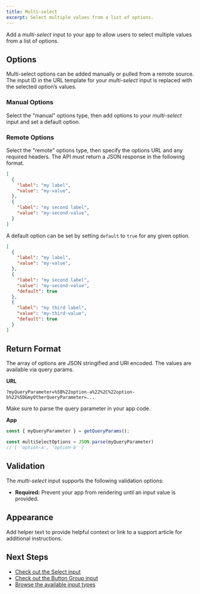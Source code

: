 ```yaml
---
title: Multi-select
excerpt: Select multiple values from a list of options.
---
```


Add a _multi-select_ input to your app to allow users to select multiple values from a list of options.

## Options

Multi-select options can be added manually or pulled from a remote source.
The input ID in the URL template for your _multi-select_ input is replaced with the selected option’s values.

### Manual Options

Select the "manual" options type, then add options to your _multi-select_ input and set a default option.

### Remote Options

Select the "remote" options type, then specify the options URL and any required headers.
The API must return a JSON response in the following format.
```json
[
  {
    "label": "my label",
    "value": "my-value",
  },
  {
    "label": "my second label",
    "value": "my-second-value",
  }
]
```

A default option can be set by setting `default` to `true` for any given option.
```json
[
  {
    "label": "my label",
    "value": "my-value",
  },
  {
    "label": "my second label",
    "value": "my-second-value",
    "default": true
  },
  {
    "label": "my third label",
    "value": "my-third-value",
    "default": true
  }
]
```

## Return Format

The array of options are JSON stringified and URI encoded. The values are available via query params.

**URL**
```
?myQueryParameter=%5B%22option-a%22%2C%22option-b%22%5D&myOtherQueryParameter=...
```

Make sure to parse the query parameter in your app code.

**App**
```TypeScript
const { myQueryParameter } = getQueryParams();

const multiSelectOptions = JSON.parse(myQueryParameter)
// [ 'option-a', 'option-b' ]
```

## Validation

The _multi-select_ input supports the following validation options:

- **Required:** Prevent your app from rendering until an input value is provided.

## Appearance

Add helper text to provide helpful context or link to a support article for additional instructions.

## Next Steps

- [Check out the Select input](/docs/inputs/select)
- [Check out the Button Group input](/docs/inputs/button-group)
- [Browse the available input types](/docs/inputs)
